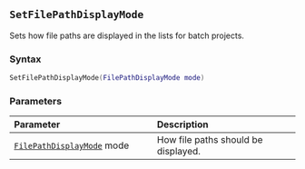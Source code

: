 ::: {.minipage data-latex="{\textwidth}"}
## `SetFilePathDisplayMode`

Sets how file paths are displayed in the lists for batch projects.

### Syntax {-}

``` .lua
SetFilePathDisplayMode(FilePathDisplayMode mode)
```

### Parameters {-}

**Parameter** | **Description**
| :-- | :-- |
| [`FilePathDisplayMode`](#filepathdisplaymode) mode | How file paths should be displayed. |
:::
